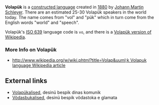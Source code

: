 '''Volap&uuml;k''' is a [[constructed language]] created in [[1880]] by [[Johann Martin Schleyer]]. There are an estimated 25-30 Volap&uuml;k speakers in the world today. The name comes from "vol" and "p&uuml;k" which in turn come from the English words "world" and "speech". 

Volap&uuml;k's [[ISO 639]] language code is <tt>vo</tt>, and there is a [http://vo.wikipedia.org/ Volap&uuml;k version of Wikipedia].

=== More Info on Volapük ===
* [[http://www.wikipedia.org/w/wiki.phtml?title=Volap&uuml;k Volapuk language Wikipedia article]]

== External links ==
* [http://www.yahoogroups.com/group/volapuk Volap&uuml;kalised], desin&uuml; bespik dinas komunik
* [http://www.yahoogroups.com/group/voydasbuk V&ouml;dasbukalised], desin&uuml; bespik v&ouml;dastoka e glamata